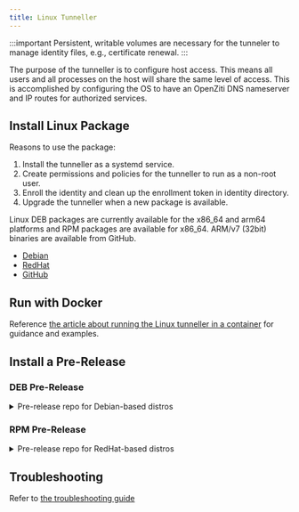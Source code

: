 ```yaml
---
title: Linux Tunneller
---
```



:::important
Persistent, writable volumes are necessary for the tunneler to manage identity files, e.g., certificate renewal.
:::

The purpose of the tunneller is to configure host access. This means all users and all processes on the host will share
the same level of access. This is accomplished by configuring the OS to have an OpenZiti DNS nameserver and IP routes
for authorized services.

## Install Linux Package

Reasons to use the package:

1. Install the tunneller as a systemd service.
1. Create permissions and policies for the tunneller to run as a non-root user.
1. Enroll the identity and clean up the enrollment token in identity directory.
1. Upgrade the tunneller when a new package is available.

Linux DEB packages are currently available for the x86_64 and arm64 platforms and RPM packages are available for x86_64.
ARM/v7 (32bit) binaries are available from GitHub.

- [Debian](./10-debian-package.mdx)
- [RedHat](./20-redhat-package.mdx)
- [GitHub](./30-manual-installation.mdx)

## Run with Docker

Reference [the article about running the Linux tunneller in a container](/reference/tunnelers/70-docker/readme.mdx) for guidance and
examples.

## Install a Pre-Release

### DEB Pre-Release

<Details>
<summary>Pre-release repo for Debian-based distros</summary>

You may use the following script to install the pre-release version of the tunneller for any supported Ubuntu LTS.

```text
UBUNTU_LTS=focal;

curl -sSLf https://get.openziti.io/tun/package-repos.gpg \
| sudo gpg --dearmor --output /usr/share/keyrings/openziti.gpg;
sudo chmod +r /usr/share/keyrings/openziti.gpg;

sudo tee /etc/apt/sources.list.d/ziti-edge-tunnel-testing.list >/dev/null <<EOF;
deb [signed-by=/usr/share/keyrings/openziti.gpg] https://packages.openziti.org/zitipax-openziti-deb-test ${UBUNTU_LTS} main
EOF

sudo apt update;
sudo apt install ziti-edge-tunnel;
ziti-edge-tunnel version;
```

</Details>

### RPM Pre-Release

<Details>
<summary>Pre-release repo for RedHat-based distros</summary>

```text
sudo tee /etc/yum.repos.d/ziti-edge-tunnel-testing.repo >/dev/null <<\EOF;
[OpenZitiTunnelTesting]
name=OpenZiti Tunnel Testing
baseurl=https://packages.openziti.org/zitipax-openziti-rpm-test/redhat$releasever/$basearch
enabled=1
gpgcheck=0
gpgkey=https://packages.openziti.org/zitipax-openziti-rpm-test/redhat$releasever/$basearch/repodata/repomd.xml.key
repo_gpgcheck=1
EOF

sudo dnf update;
sudo dnf install ziti-edge-tunnel;
ziti-edge-tunnel version;
```

</Details>

## Troubleshooting

Refer to [the troubleshooting guide](./50-linux-tunnel-troubleshooting.mdx)
